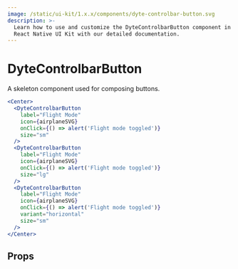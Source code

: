 ```yaml
---
image: /static/ui-kit/1.x.x/components/dyte-controlbar-button.svg
description: >-
  Learn how to use and customize the DyteControlbarButton component in Dyte's
  React Native UI Kit with our detailed documentation.
---
```


# DyteControlbarButton

A skeleton component used for composing buttons.

```jsx
<Center>
  <DyteControlbarButton
    label="Flight Mode"
    icon={airplaneSVG}
    onClick={() => alert('Flight mode toggled')}
    size="sm"
  />
  <DyteControlbarButton
    label="Flight Mode"
    icon={airplaneSVG}
    onClick={() => alert('Flight mode toggled')}
    size="lg"
  />
  <DyteControlbarButton
    label="Flight Mode"
    icon={airplaneSVG}
    onClick={() => alert('Flight mode toggled')}
    variant="horizontal"
    size="sm"
  />
</Center>
```

## Props

<PropsTable of="dyte-controlbar-button" />

<head>
  <title>React Native UI Kit DyteControlbarButton</title>
</head>
